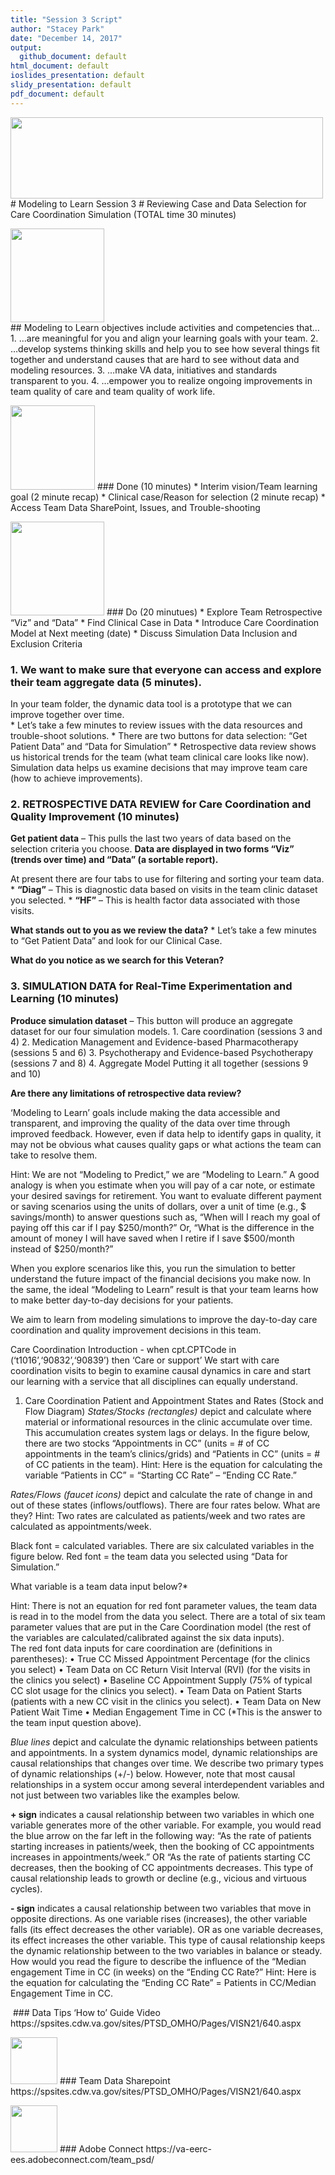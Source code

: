 ```yaml
---
title: "Session 3 Script"
author: "Stacey Park"
date: "December 14, 2017"
output: 
  github_document: default
html_document: default
ioslides_presentation: default
slidy_presentation: default
pdf_document: default
---
```


<!--MTL Logo -->
<img src = "https://rawgit.com/lzim/teampsd/teampsd_style/ModelingToLearn_logo1.png"
     height = "130" width = "500">  
# Modeling to Learn Session 3
# Reviewing Case and Data Selection for Care Coordination Simulation (TOTAL time 30 minutes)

<!-- Learning Objectives Icon -->
<img src = "https://raw.githubusercontent.com/lzim/teampsd/hexagon_icons/np_star_778913_003F72.png"
     height = "150" width = "150">   
## Modeling to Learn objectives include activities and competencies that…
1.	…are meaningful for you and align your learning goals with your team.
2.	…develop systems thinking skills and help you to see how several things fit together and understand causes that are hard to see without data and modeling resources.
3.	…make VA data, initiatives and standards transparent to you. 
4.	…empower you to realize ongoing improvements in team quality of care and team quality of work life.

<!-- Done List Icon -->
<img src = "https://raw.githubusercontent.com/lzim/teampsd/hexagon_icons/np_hexagon-check-mark_309690_003F72.png"
     height = "135" width = "135">
### Done (10 minutes)
* Interim vision/Team learning goal (2 minute recap)
* Clinical case/Reason for selection (2 minute recap)
* Access Team Data SharePoint, Issues, and Trouble-shooting 

<!-- Do List Icon -->     
<img src = "https://raw.githubusercontent.com/lzim/teampsd/hexagon_icons/np_synchronize_778914_003F72.png"
     height = "150" width = "150">
### Do (20 minutues)
* Explore Team Retrospective "Viz" and "Data"
* Find Clinical Case in Data
* Introduce Care Coordination Model at Next meeting (date)
* Discuss Simulation Data Inclusion and Exclusion Criteria

### 1.	We want to make sure that everyone can access and explore their team aggregate data (5 minutes). 
In your team folder, the dynamic data tool is a prototype that we can improve together over time.  
* Let’s take a few minutes to review issues with the data resources and trouble-shoot solutions.
* There are two buttons for data selection: “Get Patient Data” and “Data for Simulation”
* Retrospective data review shows us historical trends for the team (what team clinical care looks like now). Simulation data helps us examine decisions that may improve team care (how to achieve improvements).

### 2.	RETROSPECTIVE DATA REVIEW for Care Coordination and Quality Improvement (10 minutes)
**Get patient data** – This pulls the last two years of data based on the selection criteria you choose.
**Data are displayed in two forms “Viz” (trends over time) and “Data” (a sortable report).**
 
At present there are four tabs to use for filtering and sorting your team data.
* **“Diag”** – This is diagnostic data based on visits in the team clinic dataset you selected.
*	**“HF”** – This is health factor data associated with those visits.

**What stands out to you as we review the data?**
* Let’s take a few minutes to “Get Patient Data” and look for our Clinical Case.

**What do you notice as we search for this Veteran?**  

### 3.	SIMULATION DATA for Real-Time Experimentation and Learning (10 minutes)
**Produce simulation dataset** – This button will produce an aggregate dataset for our four simulation models.
1.	Care coordination (sessions 3 and 4)
2.	Medication Management and Evidence-based Pharmacotherapy (sessions 5 and 6)
3.	Psychotherapy and Evidence-based Psychotherapy (sessions 7 and 8)
4.	Aggregate Model Putting it all together (sessions 9 and 10)

**Are there any limitations of retrospective data review?**

'Modeling to Learn' goals include making the data accessible and transparent, and improving the quality of the data over time through improved feedback. However, even if data help to identify gaps in quality, it may not be obvious what causes quality gaps or what actions the team can take to resolve them.

Hint: We are not “Modeling to Predict,” we are “Modeling to Learn.”  A good analogy is when you estimate when you will pay of a car note, or estimate your desired savings for retirement.  You want to evaluate different payment or saving scenarios using the units of dollars, over a unit of time (e.g., $ savings/month) to answer questions such as, “When will I reach my goal of paying off this car if I pay $250/month?”  Or, “What is the difference in the amount of money I will have saved when I retire if I save $500/month instead of $250/month?”  

When you explore scenarios like this, you run the simulation to better understand the future impact of the financial decisions you make now.  In the same, the ideal “Modeling to Learn” result is that your team learns how to make better day-to-day decisions for your patients.  

We aim to learn from modeling simulations to improve the day-to-day care coordination and quality improvement decisions in this team.   

Care Coordination Introduction - when cpt.CPTCode in ('t1016','90832','90839') then 'Care or support'
We start with care coordination visits to begin to examine causal dynamics in care and start our learning with a service that all disciplines can equally understand.

1. Care Coordination Patient and Appointment States and Rates (Stock and Flow Diagram)
*States/Stocks (rectangles)* depict and calculate where material or informational resources in the clinic accumulate over time. This accumulation creates system lags or delays. In the figure below, there are two stocks “Appointments in CC” (units = # of CC appointments in the team’s clinics/grids) and “Patients in CC” (units = # of CC patients in the team). 
Hint: Here is the equation for calculating the variable “Patients in CC” = “Starting CC Rate” – “Ending CC Rate.”

*Rates/Flows (faucet icons)* depict and calculate the rate of change in and out of these states (inflows/outflows).  There are four rates below.  What are they? 
Hint: Two rates are calculated as patients/week and two rates are calculated as appointments/week.

Black font = calculated variables.  There are six calculated variables in the figure below.
Red font = the team data you selected using “Data for Simulation.” 

What variable is a team data input below?*

Hint: There is not an equation for red font parameter values, the team data is read in to the model from the data you select.  There are a total of six team parameter values that are put in the Care Coordination model (the rest of the variables are calculated/calibrated against the six data inputs).  
The red font data inputs for care coordination are (definitions in parentheses):
•	True CC Missed Appointment Percentage (for the clinics you select)
•	Team Data on CC Return Visit Interval (RVI) (for the visits in the clinics you select)
•	Baseline CC Appointment Supply (75% of typical CC slot usage for the clinics you select).
•	Team Data on Patient Starts (patients with a new CC visit in the clinics you select).
•	Team Data on New Patient Wait Time 
•	Median Engagement Time in CC (*This is the answer to the team input question above).

*Blue lines* depict and calculate the dynamic relationships between patients and appointments. In a system dynamics model, dynamic relationships are causal relationships that changes over time. We describe two primary types of dynamic relationships (+/-) below. However, note that most causal relationships in a system occur among several interdependent variables and not just between two variables like the examples below.

**+ sign** indicates a causal relationship between two variables in which one variable generates more of the other variable.  For example, you would read the blue arrow on the far left in the following way:  “As the rate of patients starting increases in patients/week, then the booking of CC appointments increases in appointments/week.” OR “As the rate of patients starting CC decreases, then the booking of CC appointments decreases.  This type of causal relationship leads to growth or decline (e.g., vicious and virtuous cycles).

**- sign** indicates a causal relationship between two variables that move in opposite directions. As one variable rises (increases), the other variable falls (its effect decreases the other variable).  OR as one variable decreases, its effect increases the other variable. This type of causal relationship keeps the dynamic relationship between to the two variables in balance or steady. How would you read the figure to describe the influence of the “Median engagement Time in CC (in weeks) on the “Ending CC Rate?” 
Hint: Here is the equation for calculating the “Ending CC Rate” = Patients in CC/Median Engagement Time in CC.

<!--Guide Icon-->
<img src = >
### Data Tips 'How to' Guide Video
https://spsites.cdw.va.gov/sites/PTSD_OMHO/Pages/VISN21/640.aspx

<!--SharePoint Icon-->
<img src = "https://raw.githubusercontent.com/lzim/teampsd/hexagon_icons/np_bar-chart-decline_869492_598527.png"
     height = "75" width = "75" style = "border: 0;">
### Team Data Sharepoint
https://spsites.cdw.va.gov/sites/PTSD_OMHO/Pages/VISN21/640.aspx


<!--Adobe Connect Icon-->
<img src = "https://raw.githubusercontent.com/lzim/teampsd/hexagon_icons/np_feedback_546911_598527.png"
     height = "75" width = "75" style = "border: 0;">
### Adobe Connect
https://va-eerc-ees.adobeconnect.com/team_psd/

